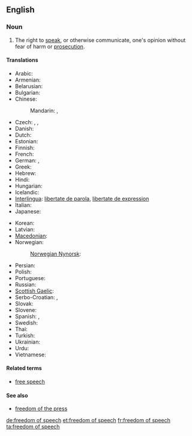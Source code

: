 ==English==
{{wikipedia}}

===Noun===
{{en-noun|sg=[[freedom]] of [[speech]]|-}}

# The right to [[speak]], or otherwise communicate, one's opinion without fear of harm or [[prosecution]].

====Translations====
{{trans-top|right to speak without fear of harm}}
* Arabic: {{t|ar|حرية التعبير|f|tr=Hurriyyat al-ta3biir}}
* Armenian: {{t-|hy|խոսքի ազատություն|tr=xosk’i azatut’yun}}
* Belarusian: {{t|be|свабода слова|f|tr=svabóda slóva|xs=Belarusian}}
* Bulgarian: {{t|bg|свобода на слово|f|tr=svoboda na slovo}}
* Chinese:
*: Mandarin: {{t-|cmn|言論自由|sc=Hani}}, {{t-|cmn|言论自由|tr=yánlùnzìyóu|sc=Hani}}
* Czech: {{t-|cs|svoboda slova|f}},  {{t|cs|svoboda projevu|f}},  {{t|cs|svoboda vyjadřování|f}}
* Danish: {{t-|da|ytringsfrihed}}
* Dutch: {{t|nl|vrijheid van meningsuiting|f}}
* Estonian: {{t-|et|sõnavabadus}}
* Finnish: {{t+|fi|sananvapaus}}
* French: {{t+|fr|liberté d'expression|f}}
* German: {{t|de|freie Meinungsäußerung|f}},  {{t-|de|Redefreiheit|f}}
* Greek: {{t|el|ελευθερία έκφρασης|f|tr=elefthería ékfrasis}}
* Hebrew: {{t|he|חופש הביטוי}}
* Hindi: {{t|hi|अभिव्यक्ति की स्वतंत्रता|tr=abhivyakti kī svatantratā|xs=Hindi}}
* Hungarian: {{t-|hu|szólásszabadság}}
* Icelandic: {{t|is|málfrelsi|n}}
* [[Interlingua]]: [[libertate de parola]], [[libertate de expression]]
* Italian: {{t|it|libertà di parola|f}}
* Japanese: {{t|ja|言論の自由|tr=げんろんのじゆう, genron-no jiyū}} <!-- [[表現の自由]]?-->
{{trans-mid}}
* Korean: {{t|ko|표현의 자유|tr=pyohyeon jayu|sc=Hang}}
* Latvian: {{t|lv|vārda brīvība|f|xs=Latvian}}
* [[Macedonian]]: {{t|mk|слобода на говор|f|tr=sloboda na govor}}
* Norwegian: {{t-|no|ytringsfrihet|m|f}}
*: [[Norwegian Nynorsk]]: {{t|nn|ytringsfridom|xs=Norwegian Nynorsk}}
* Persian: {{t-|fa|آزادی بیان|tr=âzâdi-ye bayân|xs=Persian}}
* Polish: {{t|pl|wolność słowa|f}}
* Portuguese: {{t|pt|liberdade de expressão|f}}
* Russian: {{t-|ru|свобода слова|f|tr=svobóda slóva}}
* [[Scottish Gaelic]]: {{t-|gd|saorsa cainnte|f|xs=Scottish Gaelic}}
* Serbo-Croatian: {{t|sh|слобода говора|f|sc=Cyrl|xs=Serbo-Croatian}},  {{t|sh|sloboda govora|f|xs=Serbo-Croatian}}
* Slovak: {{t|sk|sloboda slova|f}}
* Slovene: {{t|sl|svoboda govora|f}}
* Spanish: {{t|es|libertad de palabra|f}},  {{t|es|libertad de expresión|f}}
* Swedish: {{t+|sv|yttrandefrihet}}
* Thai: {{t|th|เสรีภาพในการพูด}}
* Turkish: {{t|tr|ifade özgürlüğü}}
* Ukrainian: {{t-|uk|свобода слова|f|tr=svobóda slóva|xs=Ukrainian}}
* Urdu: {{t|ur|آزادی گفتار|xs=Urdu}}
* Vietnamese: {{t|vi|tự do ngôn luận|xs=Vietnamese}}
{{trans-bottom}}

====Related terms====
* [[free speech]]

====See also====
* [[freedom of the press]]

[[de:freedom of speech]]
[[et:freedom of speech]]
[[fr:freedom of speech]]
[[ta:freedom of speech]]